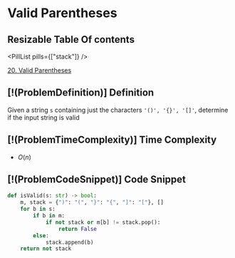 # Valid Parentheses

## Resizable Table Of contents

<DifficultyBadge difficulty="easy" />

<PillList pills={["stack"]} />

[20. Valid Parentheses](https://leetcode.com/problems/valid-parentheses)

## [!(ProblemDefinition)] Definition

Given a string `s` containing just the characters `'()', '{}', '[]'`,     determine if the input string is valid

## [!(ProblemTimeComplexity)] Time Complexity

- $O(n)$

## [!(ProblemCodeSnippet)] Code Snippet

```python meta="source=problems/20-valid-parentheses/solution.py"
def isValid(s: str) -> bool:
    m, stack = {")": "(", "}": "{", "]": "["}, []
    for b in s:
        if b in m:
            if not stack or m[b] != stack.pop():
                return False
        else:
            stack.append(b)
    return not stack
```

